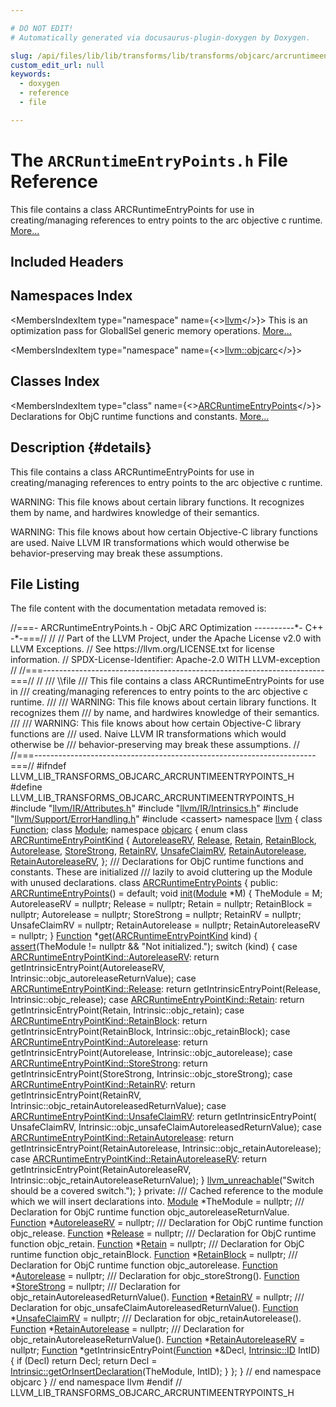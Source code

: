 ```yaml
---

# DO NOT EDIT!
# Automatically generated via docusaurus-plugin-doxygen by Doxygen.

slug: /api/files/lib/lib/transforms/lib/transforms/objcarc/arcruntimeentrypoints-h
custom_edit_url: null
keywords:
  - doxygen
  - reference
  - file

---
```





# The `ARCRuntimeEntryPoints.h` File Reference

<DoxygenPage pluginConfig={pluginConfig}>

This file contains a class ARCRuntimeEntryPoints for use in creating/managing references to entry points to the arc objective c runtime. <a href="#details">More...</a>

## Included Headers

<IncludesList>
<IncludesListItem
  filePath="llvm/IR/Attributes.h"
  permalink="/docs/api/files/include/include/llvm/include/llvm/ir/attributes-h"
  isLocal="true" />
<IncludesListItem
  filePath="llvm/IR/Intrinsics.h"
  permalink="/docs/api/files/include/include/llvm/include/llvm/ir/intrinsics-h"
  isLocal="true" />
<IncludesListItem
  filePath="llvm/Support/ErrorHandling.h"
  permalink="/docs/api/files/include/include/llvm/include/llvm/support/errorhandling-h"
  isLocal="true" />
<IncludesListItem
  filePath="cassert"
  permalink=""
  isLocal="false" />
</IncludesList>

## Namespaces Index

<MembersIndex>

<MembersIndexItem
  type="namespace"
  name={<><a href="/docs/api/namespaces/llvm">llvm</a></>}>
This is an optimization pass for GlobalISel generic memory operations. <a href="/docs/api/namespaces/llvm/#details">More...</a>
</MembersIndexItem>

<MembersIndexItem
  type="namespace"
  name={<><a href="/docs/api/namespaces/llvm/objcarc">llvm::objcarc</a></>}>
</MembersIndexItem>

</MembersIndex>

## Classes Index

<MembersIndex>

<MembersIndexItem
  type="class"
  name={<><a href="/docs/api/classes/llvm/objcarc/arcruntimeentrypoints">ARCRuntimeEntryPoints</a></>}>
Declarations for ObjC runtime functions and constants. <a href="/docs/api/classes/llvm/objcarc/arcruntimeentrypoints/#details">More...</a>
</MembersIndexItem>

</MembersIndex>

## Description {#details}

This file contains a class ARCRuntimeEntryPoints for use in creating/managing references to entry points to the arc objective c runtime.

WARNING: This file knows about certain library functions. It recognizes them by name, and hardwires knowledge of their semantics.

WARNING: This file knows about how certain Objective-C library functions are used. Naive LLVM IR transformations which would otherwise be behavior-preserving may break these assumptions.

## File Listing

The file content with the documentation metadata removed is:

<ProgramListing>

<Link id="l00001" /><CodeLine lineNumber="1"><Highlight kind="comment">//===- ARCRuntimeEntryPoints.h - ObjC ARC Optimization ----------&#42;- C++ -&#42;-===//</Highlight><Highlight kind="normal"></Highlight></CodeLine>
<Link id="l00002" /><CodeLine lineNumber="2"><Highlight kind="normal"></Highlight><Highlight kind="comment">//</Highlight><Highlight kind="normal"></Highlight></CodeLine>
<Link id="l00003" /><CodeLine lineNumber="3"><Highlight kind="normal"></Highlight><Highlight kind="comment">// Part of the LLVM Project, under the Apache License v2.0 with LLVM Exceptions.</Highlight><Highlight kind="normal"></Highlight></CodeLine>
<Link id="l00004" /><CodeLine lineNumber="4"><Highlight kind="normal"></Highlight><Highlight kind="comment">// See https://llvm.org/LICENSE.txt for license information.</Highlight><Highlight kind="normal"></Highlight></CodeLine>
<Link id="l00005" /><CodeLine lineNumber="5"><Highlight kind="normal"></Highlight><Highlight kind="comment">// SPDX-License-Identifier: Apache-2.0 WITH LLVM-exception</Highlight><Highlight kind="normal"></Highlight></CodeLine>
<Link id="l00006" /><CodeLine lineNumber="6"><Highlight kind="normal"></Highlight><Highlight kind="comment">//</Highlight><Highlight kind="normal"></Highlight></CodeLine>
<Link id="l00007" /><CodeLine lineNumber="7"><Highlight kind="normal"></Highlight><Highlight kind="comment">//===----------------------------------------------------------------------===//</Highlight><Highlight kind="normal"></Highlight></CodeLine>
<Link id="l00008" /><CodeLine lineNumber="8"><Highlight kind="normal"></Highlight><Highlight kind="comment">//</Highlight><Highlight kind="comment"></Highlight></CodeLine>
<Link id="l00009" /><CodeLine lineNumber="9"><Highlight kind="comment">/// \\file</Highlight></CodeLine>
<Link id="l00010" /><CodeLine lineNumber="10"><Highlight kind="comment">/// This file contains a class ARCRuntimeEntryPoints for use in</Highlight></CodeLine>
<Link id="l00011" /><CodeLine lineNumber="11"><Highlight kind="comment">/// creating/managing references to entry points to the arc objective c runtime.</Highlight></CodeLine>
<Link id="l00012" /><CodeLine lineNumber="12"><Highlight kind="comment">///</Highlight></CodeLine>
<Link id="l00013" /><CodeLine lineNumber="13"><Highlight kind="comment">/// WARNING: This file knows about certain library functions. It recognizes them</Highlight></CodeLine>
<Link id="l00014" /><CodeLine lineNumber="14"><Highlight kind="comment">/// by name, and hardwires knowledge of their semantics.</Highlight></CodeLine>
<Link id="l00015" /><CodeLine lineNumber="15"><Highlight kind="comment">///</Highlight></CodeLine>
<Link id="l00016" /><CodeLine lineNumber="16"><Highlight kind="comment">/// WARNING: This file knows about how certain Objective-C library functions are</Highlight></CodeLine>
<Link id="l00017" /><CodeLine lineNumber="17"><Highlight kind="comment">/// used. Naive LLVM IR transformations which would otherwise be</Highlight></CodeLine>
<Link id="l00018" /><CodeLine lineNumber="18"><Highlight kind="comment">/// behavior-preserving may break these assumptions.</Highlight><Highlight kind="normal"></Highlight></CodeLine>
<Link id="l00019" /><CodeLine lineNumber="19"><Highlight kind="normal"></Highlight><Highlight kind="comment">//</Highlight><Highlight kind="normal"></Highlight></CodeLine>
<Link id="l00020" /><CodeLine lineNumber="20"><Highlight kind="normal"></Highlight><Highlight kind="comment">//===----------------------------------------------------------------------===//</Highlight><Highlight kind="normal"></Highlight></CodeLine>
<Link id="l00021" /><CodeLine lineNumber="21"><Highlight kind="normal"></Highlight></CodeLine>
<Link id="l00022" /><CodeLine lineNumber="22"><Highlight kind="normal"></Highlight><Highlight kind="preprocessor">#ifndef LLVM&#95;LIB&#95;TRANSFORMS&#95;OBJCARC&#95;ARCRUNTIMEENTRYPOINTS&#95;H</Highlight><Highlight kind="normal"></Highlight></CodeLine>
<Link id="l00023" /><CodeLine lineNumber="23"><Highlight kind="normal"></Highlight><Highlight kind="preprocessor">#define LLVM&#95;LIB&#95;TRANSFORMS&#95;OBJCARC&#95;ARCRUNTIMEENTRYPOINTS&#95;H</Highlight><Highlight kind="normal"></Highlight></CodeLine>
<Link id="l00024" /><CodeLine lineNumber="24"><Highlight kind="normal"></Highlight></CodeLine>
<Link id="l00025" /><CodeLine lineNumber="25"><Highlight kind="normal"></Highlight><Highlight kind="preprocessor">#include &quot;<a href="/docs/api/files/include/include/llvm/include/llvm/ir/attributes-h">llvm/IR/Attributes.h</a>&quot;</Highlight><Highlight kind="normal"></Highlight></CodeLine>
<Link id="l00026" /><CodeLine lineNumber="26"><Highlight kind="normal"></Highlight><Highlight kind="preprocessor">#include &quot;<a href="/docs/api/files/include/include/llvm/include/llvm/ir/intrinsics-h">llvm/IR/Intrinsics.h</a>&quot;</Highlight><Highlight kind="normal"></Highlight></CodeLine>
<Link id="l00027" /><CodeLine lineNumber="27"><Highlight kind="normal"></Highlight><Highlight kind="preprocessor">#include &quot;<a href="/docs/api/files/include/include/llvm/include/llvm/support/errorhandling-h">llvm/Support/ErrorHandling.h</a>&quot;</Highlight><Highlight kind="normal"></Highlight></CodeLine>
<Link id="l00028" /><CodeLine lineNumber="28"><Highlight kind="normal"></Highlight><Highlight kind="preprocessor">#include &lt;cassert&gt;</Highlight><Highlight kind="normal"></Highlight></CodeLine>
<Link id="l00029" /><CodeLine lineNumber="29"><Highlight kind="normal"></Highlight></CodeLine>
<Link id="l00030" /><CodeLine lineNumber="30"><Highlight kind="normal"></Highlight><Highlight kind="keyword">namespace </Highlight><Highlight kind="normal"><a href="/docs/api/namespaces/llvm">llvm</a> &#123;</Highlight></CodeLine>
<Link id="l00031" /><CodeLine lineNumber="31"><Highlight kind="normal"></Highlight></CodeLine>
<Link id="l00032" /><CodeLine lineNumber="32"><Highlight kind="normal"></Highlight><Highlight kind="keyword">class </Highlight><Highlight kind="normal"><a href="/docs/api/classes/llvm/function">Function</a>;</Highlight></CodeLine>
<Link id="l00033" /><CodeLine lineNumber="33"><Highlight kind="normal"></Highlight><Highlight kind="keyword">class </Highlight><Highlight kind="normal"><a href="/docs/api/classes/llvm/module">Module</a>;</Highlight></CodeLine>
<Link id="l00034" /><CodeLine lineNumber="34"><Highlight kind="normal"></Highlight></CodeLine>
<Link id="l00035" /><CodeLine lineNumber="35"><Highlight kind="normal"></Highlight><Highlight kind="keyword">namespace </Highlight><Highlight kind="normal"><a href="/docs/api/namespaces/llvm/objcarc">objcarc</a> &#123;</Highlight></CodeLine>
<Link id="l00036" /><CodeLine lineNumber="36"><Highlight kind="normal"></Highlight></CodeLine>
<Link id="l00037" /><CodeLine lineNumber="37" lineLink="/docs/api/namespaces/llvm/objcarc/#aa4b95e1b6c59a75f558794b32b644feb"><Highlight kind="normal"></Highlight><Highlight kind="keyword">enum class</Highlight><Highlight kind="normal"> <a href="/docs/api/namespaces/llvm/objcarc/#aa4b95e1b6c59a75f558794b32b644feb">ARCRuntimeEntryPointKind</a> &#123;</Highlight></CodeLine>
<Link id="l00038" /><CodeLine lineNumber="38" lineLink="/docs/api/namespaces/llvm/objcarc/#aa4b95e1b6c59a75f558794b32b644febac1dbc9b59747323224171927c310917d"><Highlight kind="normal">  <a href="/docs/api/namespaces/llvm/objcarc/#a494b44abeacdfac8bb26d3203571d1c2ac1dbc9b59747323224171927c310917d">AutoreleaseRV</a>,</Highlight></CodeLine>
<Link id="l00039" /><CodeLine lineNumber="39" lineLink="/docs/api/namespaces/llvm/objcarc/#aa4b95e1b6c59a75f558794b32b644febab8e7b465df7c5979dc731d06e84ce2cf"><Highlight kind="normal">  <a href="/docs/api/namespaces/llvm/objcarc/#a494b44abeacdfac8bb26d3203571d1c2ab8e7b465df7c5979dc731d06e84ce2cf">Release</a>,</Highlight></CodeLine>
<Link id="l00040" /><CodeLine lineNumber="40" lineLink="/docs/api/namespaces/llvm/objcarc/#aa4b95e1b6c59a75f558794b32b644febaafece4245269582cb2f1009d4fb52047"><Highlight kind="normal">  <a href="/docs/api/namespaces/llvm/objcarc/#a494b44abeacdfac8bb26d3203571d1c2aafece4245269582cb2f1009d4fb52047">Retain</a>,</Highlight></CodeLine>
<Link id="l00041" /><CodeLine lineNumber="41" lineLink="/docs/api/namespaces/llvm/objcarc/#aa4b95e1b6c59a75f558794b32b644febaa5c9c22c7dedc1f8dd1d75b7c04460a9"><Highlight kind="normal">  <a href="/docs/api/namespaces/llvm/objcarc/#a494b44abeacdfac8bb26d3203571d1c2aa5c9c22c7dedc1f8dd1d75b7c04460a9">RetainBlock</a>,</Highlight></CodeLine>
<Link id="l00042" /><CodeLine lineNumber="42" lineLink="/docs/api/namespaces/llvm/objcarc/#aa4b95e1b6c59a75f558794b32b644feba61710f61a521b1544f5f7ab5abac843d"><Highlight kind="normal">  <a href="/docs/api/namespaces/llvm/objcarc/#a494b44abeacdfac8bb26d3203571d1c2a61710f61a521b1544f5f7ab5abac843d">Autorelease</a>,</Highlight></CodeLine>
<Link id="l00043" /><CodeLine lineNumber="43" lineLink="/docs/api/namespaces/llvm/objcarc/#aa4b95e1b6c59a75f558794b32b644feba36fbf2cae591a406af658623583b0dba"><Highlight kind="normal">  <a href="/docs/api/namespaces/llvm/objcarc/#a494b44abeacdfac8bb26d3203571d1c2a36fbf2cae591a406af658623583b0dba">StoreStrong</a>,</Highlight></CodeLine>
<Link id="l00044" /><CodeLine lineNumber="44" lineLink="/docs/api/namespaces/llvm/objcarc/#aa4b95e1b6c59a75f558794b32b644febaa1226b5450384ce6ea5ed47c317303ee"><Highlight kind="normal">  <a href="/docs/api/namespaces/llvm/objcarc/#a494b44abeacdfac8bb26d3203571d1c2aa1226b5450384ce6ea5ed47c317303ee">RetainRV</a>,</Highlight></CodeLine>
<Link id="l00045" /><CodeLine lineNumber="45" lineLink="/docs/api/namespaces/llvm/objcarc/#aa4b95e1b6c59a75f558794b32b644febae490705e8a3fd75e76afa1108289c24a"><Highlight kind="normal">  <a href="/docs/api/namespaces/llvm/objcarc/#a494b44abeacdfac8bb26d3203571d1c2ae490705e8a3fd75e76afa1108289c24a">UnsafeClaimRV</a>,</Highlight></CodeLine>
<Link id="l00046" /><CodeLine lineNumber="46" lineLink="/docs/api/namespaces/llvm/objcarc/#aa4b95e1b6c59a75f558794b32b644febabb1c71135b6918c38ba5849bd7831df3"><Highlight kind="normal">  <a href="/docs/api/namespaces/llvm/objcarc/#aa4b95e1b6c59a75f558794b32b644febabb1c71135b6918c38ba5849bd7831df3">RetainAutorelease</a>,</Highlight></CodeLine>
<Link id="l00047" /><CodeLine lineNumber="47" lineLink="/docs/api/namespaces/llvm/objcarc/#aa4b95e1b6c59a75f558794b32b644feba55348800790dfedea626658bdbae8f6f"><Highlight kind="normal">  <a href="/docs/api/namespaces/llvm/objcarc/#aa4b95e1b6c59a75f558794b32b644feba55348800790dfedea626658bdbae8f6f">RetainAutoreleaseRV</a>,</Highlight></CodeLine>
<Link id="l00048" /><CodeLine lineNumber="48"><Highlight kind="normal">&#125;;</Highlight></CodeLine>
<Link id="l00049" /><CodeLine lineNumber="49"><Highlight kind="normal"></Highlight><Highlight kind="comment"></Highlight></CodeLine>
<Link id="l00050" /><CodeLine lineNumber="50"><Highlight kind="comment">/// Declarations for ObjC runtime functions and constants. These are initialized</Highlight></CodeLine>
<Link id="l00051" /><CodeLine lineNumber="51"><Highlight kind="comment">/// lazily to avoid cluttering up the Module with unused declarations.</Highlight><Highlight kind="normal"></Highlight></CodeLine>
<Link id="l00052" /><CodeLine lineNumber="52" lineLink="/docs/api/classes/llvm/objcarc/arcruntimeentrypoints"><Highlight kind="normal"></Highlight><Highlight kind="keyword">class </Highlight><Highlight kind="normal"><a href="/docs/api/classes/llvm/objcarc/arcruntimeentrypoints/#a083983da9f74c1fe8e5f1a5650911405">ARCRuntimeEntryPoints</a> &#123;</Highlight></CodeLine>
<Link id="l00053" /><CodeLine lineNumber="53"><Highlight kind="normal"></Highlight><Highlight kind="keyword">public</Highlight><Highlight kind="normal">:</Highlight></CodeLine>
<Link id="l00054" /><CodeLine lineNumber="54" lineLink="/docs/api/classes/llvm/objcarc/arcruntimeentrypoints/#a083983da9f74c1fe8e5f1a5650911405"><Highlight kind="normal">  <a href="/docs/api/classes/llvm/objcarc/arcruntimeentrypoints/#a083983da9f74c1fe8e5f1a5650911405">ARCRuntimeEntryPoints</a>() = </Highlight><Highlight kind="keywordflow">default</Highlight><Highlight kind="normal">;</Highlight></CodeLine>
<Link id="l00055" /><CodeLine lineNumber="55"><Highlight kind="normal"></Highlight></CodeLine>
<Link id="l00056" /><CodeLine lineNumber="56" lineLink="/docs/api/classes/llvm/objcarc/arcruntimeentrypoints/#ad245a22b79f4982f4d74cb74f1c1a3f2"><Highlight kind="normal">  </Highlight><Highlight kind="keywordtype">void</Highlight><Highlight kind="normal"> <a href="/docs/api/classes/llvm/objcarc/arcruntimeentrypoints/#ad245a22b79f4982f4d74cb74f1c1a3f2">init</a>(<a href="/docs/api/classes/llvm/module">Module</a> &#42;M) &#123;</Highlight></CodeLine>
<Link id="l00057" /><CodeLine lineNumber="57"><Highlight kind="normal">    TheModule = M;</Highlight></CodeLine>
<Link id="l00058" /><CodeLine lineNumber="58"><Highlight kind="normal">    AutoreleaseRV = </Highlight><Highlight kind="keyword">nullptr</Highlight><Highlight kind="normal">;</Highlight></CodeLine>
<Link id="l00059" /><CodeLine lineNumber="59"><Highlight kind="normal">    Release = </Highlight><Highlight kind="keyword">nullptr</Highlight><Highlight kind="normal">;</Highlight></CodeLine>
<Link id="l00060" /><CodeLine lineNumber="60"><Highlight kind="normal">    Retain = </Highlight><Highlight kind="keyword">nullptr</Highlight><Highlight kind="normal">;</Highlight></CodeLine>
<Link id="l00061" /><CodeLine lineNumber="61"><Highlight kind="normal">    RetainBlock = </Highlight><Highlight kind="keyword">nullptr</Highlight><Highlight kind="normal">;</Highlight></CodeLine>
<Link id="l00062" /><CodeLine lineNumber="62"><Highlight kind="normal">    Autorelease = </Highlight><Highlight kind="keyword">nullptr</Highlight><Highlight kind="normal">;</Highlight></CodeLine>
<Link id="l00063" /><CodeLine lineNumber="63"><Highlight kind="normal">    StoreStrong = </Highlight><Highlight kind="keyword">nullptr</Highlight><Highlight kind="normal">;</Highlight></CodeLine>
<Link id="l00064" /><CodeLine lineNumber="64"><Highlight kind="normal">    RetainRV = </Highlight><Highlight kind="keyword">nullptr</Highlight><Highlight kind="normal">;</Highlight></CodeLine>
<Link id="l00065" /><CodeLine lineNumber="65"><Highlight kind="normal">    UnsafeClaimRV = </Highlight><Highlight kind="keyword">nullptr</Highlight><Highlight kind="normal">;</Highlight></CodeLine>
<Link id="l00066" /><CodeLine lineNumber="66"><Highlight kind="normal">    RetainAutorelease = </Highlight><Highlight kind="keyword">nullptr</Highlight><Highlight kind="normal">;</Highlight></CodeLine>
<Link id="l00067" /><CodeLine lineNumber="67"><Highlight kind="normal">    RetainAutoreleaseRV = </Highlight><Highlight kind="keyword">nullptr</Highlight><Highlight kind="normal">;</Highlight></CodeLine>
<Link id="l00068" /><CodeLine lineNumber="68"><Highlight kind="normal">  &#125;</Highlight></CodeLine>
<Link id="l00069" /><CodeLine lineNumber="69"><Highlight kind="normal"></Highlight></CodeLine>
<Link id="l00070" /><CodeLine lineNumber="70" lineLink="/docs/api/classes/llvm/objcarc/arcruntimeentrypoints/#a99da12f4daa8b16a14bc097f8a31c7e3"><Highlight kind="normal">  <a href="/docs/api/classes/llvm/function">Function</a> &#42;<a href="/docs/api/classes/llvm/objcarc/arcruntimeentrypoints/#a99da12f4daa8b16a14bc097f8a31c7e3">get</a>(<a href="/docs/api/namespaces/llvm/objcarc/#aa4b95e1b6c59a75f558794b32b644feb">ARCRuntimeEntryPointKind</a> kind) &#123;</Highlight></CodeLine>
<Link id="l00071" /><CodeLine lineNumber="71"><Highlight kind="normal">    <a href="/docs/api/files/lib/lib/target/lib/target/amdgpu/silowercontrolflow-cpp/#a4868c5d81c5ccc98c47aeab6244346a0">assert</a>(TheModule != </Highlight><Highlight kind="keyword">nullptr</Highlight><Highlight kind="normal"> &amp;&amp; </Highlight><Highlight kind="stringliteral">&quot;Not initialized.&quot;</Highlight><Highlight kind="normal">);</Highlight></CodeLine>
<Link id="l00072" /><CodeLine lineNumber="72"><Highlight kind="normal"></Highlight></CodeLine>
<Link id="l00073" /><CodeLine lineNumber="73"><Highlight kind="normal">    </Highlight><Highlight kind="keywordflow">switch</Highlight><Highlight kind="normal"> (kind) &#123;</Highlight></CodeLine>
<Link id="l00074" /><CodeLine lineNumber="74"><Highlight kind="normal">    </Highlight><Highlight kind="keywordflow">case</Highlight><Highlight kind="normal"> <a href="/docs/api/namespaces/llvm/objcarc/#aa4b95e1b6c59a75f558794b32b644febac1dbc9b59747323224171927c310917d">ARCRuntimeEntryPointKind::AutoreleaseRV</a>:</Highlight></CodeLine>
<Link id="l00075" /><CodeLine lineNumber="75"><Highlight kind="normal">      </Highlight><Highlight kind="keywordflow">return</Highlight><Highlight kind="normal"> getIntrinsicEntryPoint(AutoreleaseRV,</Highlight></CodeLine>
<Link id="l00076" /><CodeLine lineNumber="76"><Highlight kind="normal">                                    Intrinsic::objc&#95;autoreleaseReturnValue);</Highlight></CodeLine>
<Link id="l00077" /><CodeLine lineNumber="77"><Highlight kind="normal">    </Highlight><Highlight kind="keywordflow">case</Highlight><Highlight kind="normal"> <a href="/docs/api/namespaces/llvm/objcarc/#aa4b95e1b6c59a75f558794b32b644febab8e7b465df7c5979dc731d06e84ce2cf">ARCRuntimeEntryPointKind::Release</a>:</Highlight></CodeLine>
<Link id="l00078" /><CodeLine lineNumber="78"><Highlight kind="normal">      </Highlight><Highlight kind="keywordflow">return</Highlight><Highlight kind="normal"> getIntrinsicEntryPoint(Release, Intrinsic::objc&#95;release);</Highlight></CodeLine>
<Link id="l00079" /><CodeLine lineNumber="79"><Highlight kind="normal">    </Highlight><Highlight kind="keywordflow">case</Highlight><Highlight kind="normal"> <a href="/docs/api/namespaces/llvm/objcarc/#aa4b95e1b6c59a75f558794b32b644febaafece4245269582cb2f1009d4fb52047">ARCRuntimeEntryPointKind::Retain</a>:</Highlight></CodeLine>
<Link id="l00080" /><CodeLine lineNumber="80"><Highlight kind="normal">      </Highlight><Highlight kind="keywordflow">return</Highlight><Highlight kind="normal"> getIntrinsicEntryPoint(Retain, Intrinsic::objc&#95;retain);</Highlight></CodeLine>
<Link id="l00081" /><CodeLine lineNumber="81"><Highlight kind="normal">    </Highlight><Highlight kind="keywordflow">case</Highlight><Highlight kind="normal"> <a href="/docs/api/namespaces/llvm/objcarc/#aa4b95e1b6c59a75f558794b32b644febaa5c9c22c7dedc1f8dd1d75b7c04460a9">ARCRuntimeEntryPointKind::RetainBlock</a>:</Highlight></CodeLine>
<Link id="l00082" /><CodeLine lineNumber="82"><Highlight kind="normal">      </Highlight><Highlight kind="keywordflow">return</Highlight><Highlight kind="normal"> getIntrinsicEntryPoint(RetainBlock, Intrinsic::objc&#95;retainBlock);</Highlight></CodeLine>
<Link id="l00083" /><CodeLine lineNumber="83"><Highlight kind="normal">    </Highlight><Highlight kind="keywordflow">case</Highlight><Highlight kind="normal"> <a href="/docs/api/namespaces/llvm/objcarc/#aa4b95e1b6c59a75f558794b32b644feba61710f61a521b1544f5f7ab5abac843d">ARCRuntimeEntryPointKind::Autorelease</a>:</Highlight></CodeLine>
<Link id="l00084" /><CodeLine lineNumber="84"><Highlight kind="normal">      </Highlight><Highlight kind="keywordflow">return</Highlight><Highlight kind="normal"> getIntrinsicEntryPoint(Autorelease, Intrinsic::objc&#95;autorelease);</Highlight></CodeLine>
<Link id="l00085" /><CodeLine lineNumber="85"><Highlight kind="normal">    </Highlight><Highlight kind="keywordflow">case</Highlight><Highlight kind="normal"> <a href="/docs/api/namespaces/llvm/objcarc/#aa4b95e1b6c59a75f558794b32b644feba36fbf2cae591a406af658623583b0dba">ARCRuntimeEntryPointKind::StoreStrong</a>:</Highlight></CodeLine>
<Link id="l00086" /><CodeLine lineNumber="86"><Highlight kind="normal">      </Highlight><Highlight kind="keywordflow">return</Highlight><Highlight kind="normal"> getIntrinsicEntryPoint(StoreStrong, Intrinsic::objc&#95;storeStrong);</Highlight></CodeLine>
<Link id="l00087" /><CodeLine lineNumber="87"><Highlight kind="normal">    </Highlight><Highlight kind="keywordflow">case</Highlight><Highlight kind="normal"> <a href="/docs/api/namespaces/llvm/objcarc/#aa4b95e1b6c59a75f558794b32b644febaa1226b5450384ce6ea5ed47c317303ee">ARCRuntimeEntryPointKind::RetainRV</a>:</Highlight></CodeLine>
<Link id="l00088" /><CodeLine lineNumber="88"><Highlight kind="normal">      </Highlight><Highlight kind="keywordflow">return</Highlight><Highlight kind="normal"> getIntrinsicEntryPoint(RetainRV,</Highlight></CodeLine>
<Link id="l00089" /><CodeLine lineNumber="89"><Highlight kind="normal">                                Intrinsic::objc&#95;retainAutoreleasedReturnValue);</Highlight></CodeLine>
<Link id="l00090" /><CodeLine lineNumber="90"><Highlight kind="normal">    </Highlight><Highlight kind="keywordflow">case</Highlight><Highlight kind="normal"> <a href="/docs/api/namespaces/llvm/objcarc/#aa4b95e1b6c59a75f558794b32b644febae490705e8a3fd75e76afa1108289c24a">ARCRuntimeEntryPointKind::UnsafeClaimRV</a>:</Highlight></CodeLine>
<Link id="l00091" /><CodeLine lineNumber="91"><Highlight kind="normal">      </Highlight><Highlight kind="keywordflow">return</Highlight><Highlight kind="normal"> getIntrinsicEntryPoint(</Highlight></CodeLine>
<Link id="l00092" /><CodeLine lineNumber="92"><Highlight kind="normal">          UnsafeClaimRV, Intrinsic::objc&#95;unsafeClaimAutoreleasedReturnValue);</Highlight></CodeLine>
<Link id="l00093" /><CodeLine lineNumber="93"><Highlight kind="normal">    </Highlight><Highlight kind="keywordflow">case</Highlight><Highlight kind="normal"> <a href="/docs/api/namespaces/llvm/objcarc/#aa4b95e1b6c59a75f558794b32b644febabb1c71135b6918c38ba5849bd7831df3">ARCRuntimeEntryPointKind::RetainAutorelease</a>:</Highlight></CodeLine>
<Link id="l00094" /><CodeLine lineNumber="94"><Highlight kind="normal">      </Highlight><Highlight kind="keywordflow">return</Highlight><Highlight kind="normal"> getIntrinsicEntryPoint(RetainAutorelease,</Highlight></CodeLine>
<Link id="l00095" /><CodeLine lineNumber="95"><Highlight kind="normal">                                    Intrinsic::objc&#95;retainAutorelease);</Highlight></CodeLine>
<Link id="l00096" /><CodeLine lineNumber="96"><Highlight kind="normal">    </Highlight><Highlight kind="keywordflow">case</Highlight><Highlight kind="normal"> <a href="/docs/api/namespaces/llvm/objcarc/#aa4b95e1b6c59a75f558794b32b644feba55348800790dfedea626658bdbae8f6f">ARCRuntimeEntryPointKind::RetainAutoreleaseRV</a>:</Highlight></CodeLine>
<Link id="l00097" /><CodeLine lineNumber="97"><Highlight kind="normal">      </Highlight><Highlight kind="keywordflow">return</Highlight><Highlight kind="normal"> getIntrinsicEntryPoint(RetainAutoreleaseRV,</Highlight></CodeLine>
<Link id="l00098" /><CodeLine lineNumber="98"><Highlight kind="normal">                                Intrinsic::objc&#95;retainAutoreleaseReturnValue);</Highlight></CodeLine>
<Link id="l00099" /><CodeLine lineNumber="99"><Highlight kind="normal">    &#125;</Highlight></CodeLine>
<Link id="l00100" /><CodeLine lineNumber="100"><Highlight kind="normal"></Highlight></CodeLine>
<Link id="l00101" /><CodeLine lineNumber="101"><Highlight kind="normal">    <a href="/docs/api/files/include/include/llvm/include/llvm/support/errorhandling-h/#ace243f5c25697a1107cce46626b3dc94">llvm&#95;unreachable</a>(</Highlight><Highlight kind="stringliteral">&quot;Switch should be a covered switch.&quot;</Highlight><Highlight kind="normal">);</Highlight></CodeLine>
<Link id="l00102" /><CodeLine lineNumber="102"><Highlight kind="normal">  &#125;</Highlight></CodeLine>
<Link id="l00103" /><CodeLine lineNumber="103"><Highlight kind="normal"></Highlight></CodeLine>
<Link id="l00104" /><CodeLine lineNumber="104"><Highlight kind="normal"></Highlight><Highlight kind="keyword">private</Highlight><Highlight kind="normal">:</Highlight><Highlight kind="comment"></Highlight></CodeLine>
<Link id="l00105" /><CodeLine lineNumber="105"><Highlight kind="comment">  /// Cached reference to the module which we will insert declarations into.</Highlight><Highlight kind="normal"></Highlight></CodeLine>
<Link id="l00106" /><CodeLine lineNumber="106"><Highlight kind="normal">  <a href="/docs/api/classes/llvm/module">Module</a> &#42;TheModule = </Highlight><Highlight kind="keyword">nullptr</Highlight><Highlight kind="normal">;</Highlight></CodeLine>
<Link id="l00107" /><CodeLine lineNumber="107"><Highlight kind="normal"></Highlight><Highlight kind="comment"></Highlight></CodeLine>
<Link id="l00108" /><CodeLine lineNumber="108"><Highlight kind="comment">  /// Declaration for ObjC runtime function objc&#95;autoreleaseReturnValue.</Highlight><Highlight kind="normal"></Highlight></CodeLine>
<Link id="l00109" /><CodeLine lineNumber="109"><Highlight kind="normal">  <a href="/docs/api/classes/llvm/function">Function</a> &#42;<a href="/docs/api/namespaces/llvm/objcarc/#a494b44abeacdfac8bb26d3203571d1c2ac1dbc9b59747323224171927c310917d">AutoreleaseRV</a> = </Highlight><Highlight kind="keyword">nullptr</Highlight><Highlight kind="normal">;</Highlight></CodeLine>
<Link id="l00110" /><CodeLine lineNumber="110"><Highlight kind="normal"></Highlight><Highlight kind="comment"></Highlight></CodeLine>
<Link id="l00111" /><CodeLine lineNumber="111"><Highlight kind="comment">  /// Declaration for ObjC runtime function objc&#95;release.</Highlight><Highlight kind="normal"></Highlight></CodeLine>
<Link id="l00112" /><CodeLine lineNumber="112"><Highlight kind="normal">  <a href="/docs/api/classes/llvm/function">Function</a> &#42;<a href="/docs/api/namespaces/llvm/objcarc/#a494b44abeacdfac8bb26d3203571d1c2ab8e7b465df7c5979dc731d06e84ce2cf">Release</a> = </Highlight><Highlight kind="keyword">nullptr</Highlight><Highlight kind="normal">;</Highlight></CodeLine>
<Link id="l00113" /><CodeLine lineNumber="113"><Highlight kind="normal"></Highlight><Highlight kind="comment"></Highlight></CodeLine>
<Link id="l00114" /><CodeLine lineNumber="114"><Highlight kind="comment">  /// Declaration for ObjC runtime function objc&#95;retain.</Highlight><Highlight kind="normal"></Highlight></CodeLine>
<Link id="l00115" /><CodeLine lineNumber="115"><Highlight kind="normal">  <a href="/docs/api/classes/llvm/function">Function</a> &#42;<a href="/docs/api/namespaces/llvm/objcarc/#a494b44abeacdfac8bb26d3203571d1c2aafece4245269582cb2f1009d4fb52047">Retain</a> = </Highlight><Highlight kind="keyword">nullptr</Highlight><Highlight kind="normal">;</Highlight></CodeLine>
<Link id="l00116" /><CodeLine lineNumber="116"><Highlight kind="normal"></Highlight><Highlight kind="comment"></Highlight></CodeLine>
<Link id="l00117" /><CodeLine lineNumber="117"><Highlight kind="comment">  /// Declaration for ObjC runtime function objc&#95;retainBlock.</Highlight><Highlight kind="normal"></Highlight></CodeLine>
<Link id="l00118" /><CodeLine lineNumber="118"><Highlight kind="normal">  <a href="/docs/api/classes/llvm/function">Function</a> &#42;<a href="/docs/api/namespaces/llvm/objcarc/#a494b44abeacdfac8bb26d3203571d1c2aa5c9c22c7dedc1f8dd1d75b7c04460a9">RetainBlock</a> = </Highlight><Highlight kind="keyword">nullptr</Highlight><Highlight kind="normal">;</Highlight></CodeLine>
<Link id="l00119" /><CodeLine lineNumber="119"><Highlight kind="normal"></Highlight><Highlight kind="comment"></Highlight></CodeLine>
<Link id="l00120" /><CodeLine lineNumber="120"><Highlight kind="comment">  /// Declaration for ObjC runtime function objc&#95;autorelease.</Highlight><Highlight kind="normal"></Highlight></CodeLine>
<Link id="l00121" /><CodeLine lineNumber="121"><Highlight kind="normal">  <a href="/docs/api/classes/llvm/function">Function</a> &#42;<a href="/docs/api/namespaces/llvm/objcarc/#a494b44abeacdfac8bb26d3203571d1c2a61710f61a521b1544f5f7ab5abac843d">Autorelease</a> = </Highlight><Highlight kind="keyword">nullptr</Highlight><Highlight kind="normal">;</Highlight></CodeLine>
<Link id="l00122" /><CodeLine lineNumber="122"><Highlight kind="normal"></Highlight><Highlight kind="comment"></Highlight></CodeLine>
<Link id="l00123" /><CodeLine lineNumber="123"><Highlight kind="comment">  /// Declaration for objc&#95;storeStrong().</Highlight><Highlight kind="normal"></Highlight></CodeLine>
<Link id="l00124" /><CodeLine lineNumber="124"><Highlight kind="normal">  <a href="/docs/api/classes/llvm/function">Function</a> &#42;<a href="/docs/api/namespaces/llvm/objcarc/#a494b44abeacdfac8bb26d3203571d1c2a36fbf2cae591a406af658623583b0dba">StoreStrong</a> = </Highlight><Highlight kind="keyword">nullptr</Highlight><Highlight kind="normal">;</Highlight></CodeLine>
<Link id="l00125" /><CodeLine lineNumber="125"><Highlight kind="normal"></Highlight><Highlight kind="comment"></Highlight></CodeLine>
<Link id="l00126" /><CodeLine lineNumber="126"><Highlight kind="comment">  /// Declaration for objc&#95;retainAutoreleasedReturnValue().</Highlight><Highlight kind="normal"></Highlight></CodeLine>
<Link id="l00127" /><CodeLine lineNumber="127"><Highlight kind="normal">  <a href="/docs/api/classes/llvm/function">Function</a> &#42;<a href="/docs/api/namespaces/llvm/objcarc/#a494b44abeacdfac8bb26d3203571d1c2aa1226b5450384ce6ea5ed47c317303ee">RetainRV</a> = </Highlight><Highlight kind="keyword">nullptr</Highlight><Highlight kind="normal">;</Highlight></CodeLine>
<Link id="l00128" /><CodeLine lineNumber="128"><Highlight kind="normal"></Highlight><Highlight kind="comment"></Highlight></CodeLine>
<Link id="l00129" /><CodeLine lineNumber="129"><Highlight kind="comment">  /// Declaration for objc&#95;unsafeClaimAutoreleasedReturnValue().</Highlight><Highlight kind="normal"></Highlight></CodeLine>
<Link id="l00130" /><CodeLine lineNumber="130"><Highlight kind="normal">  <a href="/docs/api/classes/llvm/function">Function</a> &#42;<a href="/docs/api/namespaces/llvm/objcarc/#a494b44abeacdfac8bb26d3203571d1c2ae490705e8a3fd75e76afa1108289c24a">UnsafeClaimRV</a> = </Highlight><Highlight kind="keyword">nullptr</Highlight><Highlight kind="normal">;</Highlight></CodeLine>
<Link id="l00131" /><CodeLine lineNumber="131"><Highlight kind="normal"></Highlight><Highlight kind="comment"></Highlight></CodeLine>
<Link id="l00132" /><CodeLine lineNumber="132"><Highlight kind="comment">  /// Declaration for objc&#95;retainAutorelease().</Highlight><Highlight kind="normal"></Highlight></CodeLine>
<Link id="l00133" /><CodeLine lineNumber="133"><Highlight kind="normal">  <a href="/docs/api/classes/llvm/function">Function</a> &#42;<a href="/docs/api/namespaces/llvm/objcarc/#aa4b95e1b6c59a75f558794b32b644febabb1c71135b6918c38ba5849bd7831df3">RetainAutorelease</a> = </Highlight><Highlight kind="keyword">nullptr</Highlight><Highlight kind="normal">;</Highlight></CodeLine>
<Link id="l00134" /><CodeLine lineNumber="134"><Highlight kind="normal"></Highlight><Highlight kind="comment"></Highlight></CodeLine>
<Link id="l00135" /><CodeLine lineNumber="135"><Highlight kind="comment">  /// Declaration for objc&#95;retainAutoreleaseReturnValue().</Highlight><Highlight kind="normal"></Highlight></CodeLine>
<Link id="l00136" /><CodeLine lineNumber="136"><Highlight kind="normal">  <a href="/docs/api/classes/llvm/function">Function</a> &#42;<a href="/docs/api/namespaces/llvm/objcarc/#aa4b95e1b6c59a75f558794b32b644feba55348800790dfedea626658bdbae8f6f">RetainAutoreleaseRV</a> = </Highlight><Highlight kind="keyword">nullptr</Highlight><Highlight kind="normal">;</Highlight></CodeLine>
<Link id="l00137" /><CodeLine lineNumber="137"><Highlight kind="normal"></Highlight></CodeLine>
<Link id="l00138" /><CodeLine lineNumber="138"><Highlight kind="normal">  <a href="/docs/api/classes/llvm/function">Function</a> &#42;getIntrinsicEntryPoint(<a href="/docs/api/classes/llvm/function">Function</a> &#42;&amp;Decl, <a href="/docs/api/namespaces/llvm/intrinsic/#a80add6b3b1cdaec560907995127adc16">Intrinsic::ID</a> IntID) &#123;</Highlight></CodeLine>
<Link id="l00139" /><CodeLine lineNumber="139"><Highlight kind="normal">    </Highlight><Highlight kind="keywordflow">if</Highlight><Highlight kind="normal"> (Decl)</Highlight></CodeLine>
<Link id="l00140" /><CodeLine lineNumber="140"><Highlight kind="normal">      </Highlight><Highlight kind="keywordflow">return</Highlight><Highlight kind="normal"> Decl;</Highlight></CodeLine>
<Link id="l00141" /><CodeLine lineNumber="141"><Highlight kind="normal"></Highlight></CodeLine>
<Link id="l00142" /><CodeLine lineNumber="142"><Highlight kind="normal">    </Highlight><Highlight kind="keywordflow">return</Highlight><Highlight kind="normal"> Decl = <a href="/docs/api/namespaces/llvm/intrinsic/#a0cff8be0190d8e20b7cf13646f34afa2">Intrinsic::getOrInsertDeclaration</a>(TheModule, IntID);</Highlight></CodeLine>
<Link id="l00143" /><CodeLine lineNumber="143"><Highlight kind="normal">  &#125;</Highlight></CodeLine>
<Link id="l00144" /><CodeLine lineNumber="144"><Highlight kind="normal">&#125;;</Highlight></CodeLine>
<Link id="l00145" /><CodeLine lineNumber="145"><Highlight kind="normal"></Highlight></CodeLine>
<Link id="l00146" /><CodeLine lineNumber="146"><Highlight kind="normal">&#125; </Highlight><Highlight kind="comment">// end namespace objcarc</Highlight><Highlight kind="normal"></Highlight></CodeLine>
<Link id="l00147" /><CodeLine lineNumber="147"><Highlight kind="normal"></Highlight></CodeLine>
<Link id="l00148" /><CodeLine lineNumber="148"><Highlight kind="normal">&#125; </Highlight><Highlight kind="comment">// end namespace llvm</Highlight><Highlight kind="normal"></Highlight></CodeLine>
<Link id="l00149" /><CodeLine lineNumber="149"><Highlight kind="normal"></Highlight></CodeLine>
<Link id="l00150" /><CodeLine lineNumber="150"><Highlight kind="normal"></Highlight><Highlight kind="preprocessor">#endif </Highlight><Highlight kind="comment">// LLVM&#95;LIB&#95;TRANSFORMS&#95;OBJCARC&#95;ARCRUNTIMEENTRYPOINTS&#95;H</Highlight><Highlight kind="normal"></Highlight></CodeLine>

</ProgramListing>


</DoxygenPage>
